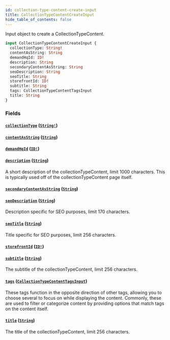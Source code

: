 ```yaml
---
id: collection-type-content-create-input
title: CollectionTypeContentCreateInput
hide_table_of_contents: false
---
```



Input object to create a CollectionTypeContent.

```graphql
input CollectionTypeContentCreateInput {
  collectionType: String!
  contentAsString: String
  demandHqId: ID!
  description: String
  secondaryContentAsString: String
  seoDescription: String
  seoTitle: String
  storefrontId: ID!
  subtitle: String
  tags: CollectionTypeContentTagsInput
  title: String
}
```


### Fields

#### [`collectionType`](#) ([`String!`](/developers/demandhq-apis/demand-api/graphql/reference/scalars/string))




#### [`contentAsString`](#) ([`String`](/developers/demandhq-apis/demand-api/graphql/reference/scalars/string))




#### [`demandHqId`](#) ([`ID!`](/developers/demandhq-apis/demand-api/graphql/reference/scalars/id))




#### [`description`](#) ([`String`](/developers/demandhq-apis/demand-api/graphql/reference/scalars/string))

A short description of the collectionTypeContent, limit 1000 characters. This
is typically used off of the collectionTypeContent page itself.


#### [`secondaryContentAsString`](#) ([`String`](/developers/demandhq-apis/demand-api/graphql/reference/scalars/string))




#### [`seoDescription`](#) ([`String`](/developers/demandhq-apis/demand-api/graphql/reference/scalars/string))

Description specific for SEO purposes, limit 170 characters.


#### [`seoTitle`](#) ([`String`](/developers/demandhq-apis/demand-api/graphql/reference/scalars/string))

Title specific for SEO purposes, limit 256 characters.


#### [`storefrontId`](#) ([`ID!`](/developers/demandhq-apis/demand-api/graphql/reference/scalars/id))




#### [`subtitle`](#) ([`String`](/developers/demandhq-apis/demand-api/graphql/reference/scalars/string))

The subtitle of the collectionTypeContent, limit 256 characters.


#### [`tags`](#) ([`CollectionTypeContentTagsInput`](/developers/demandhq-apis/demand-api/graphql/reference/inputs/collection-type-content-tags-input))

These tags function in the opposite direction of other tags, allowing you to
choose several to focus on while displaying the content.
Commonly, these are used to filter or categorize content by providing options that match tags on the content itself.


#### [`title`](#) ([`String`](/developers/demandhq-apis/demand-api/graphql/reference/scalars/string))

The title of the collectionTypeContent, limit 256 characters.




